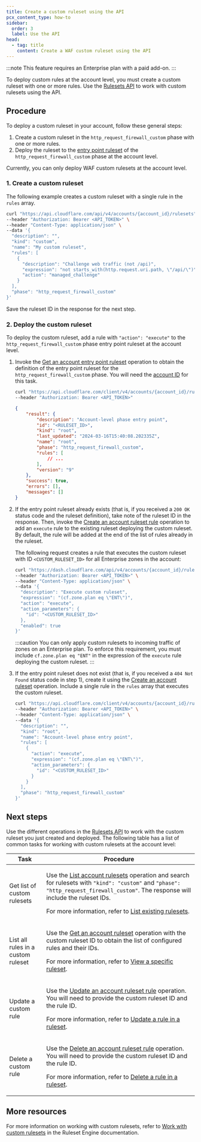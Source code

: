 ```yaml
---
title: Create a custom ruleset using the API
pcx_content_type: how-to
sidebar:
  order: 3
  label: Use the API
head:
  - tag: title
    content: Create a WAF custom ruleset using the API
---
```


:::note
This feature requires an Enterprise plan with a paid add-on.
:::

To deploy custom rules at the account level, you must create a custom ruleset with one or more rules. Use the [Rulesets API](/ruleset-engine/rulesets-api/) to work with custom rulesets using the API.

## Procedure

To deploy a custom ruleset in your account, follow these general steps:

1. Create a custom ruleset in the `http_request_firewall_custom` phase with one or more rules.
2. Deploy the ruleset to the [entry point ruleset](/ruleset-engine/about/rulesets/#entry-point-ruleset) of the `http_request_firewall_custom` phase at the account level.

Currently, you can only deploy WAF custom rulesets at the account level.

### 1. Create a custom ruleset

The following example creates a custom ruleset with a single rule in the `rules` array.

```bash
curl "https://api.cloudflare.com/api/v4/accounts/{account_id}/rulesets" \
--header "Authorization: Bearer <API_TOKEN>" \
--header "Content-Type: application/json" \
--data '{
  "description": "",
  "kind": "custom",
  "name": "My custom ruleset",
  "rules": [
    {
      "description": "Challenge web traffic (not /api)",
      "expression": "not starts_with(http.request.uri.path, \"/api/\")",
      "action": "managed_challenge"
    }
  ],
  "phase": "http_request_firewall_custom"
}'
```

Save the ruleset ID in the response for the next step.

### 2. Deploy the custom ruleset

To deploy the custom ruleset, add a rule with `"action": "execute"` to the `http_request_firewall_custom` phase entry point ruleset at the account level.

1.  Invoke the [Get an account entry point ruleset](/api/operations/getAccountEntrypointRuleset) operation to obtain the definition of the entry point ruleset for the `http_request_firewall_custom` phase. You will need the [account ID](/fundamentals/setup/find-account-and-zone-ids/) for this task.

    ```bash
    curl "https://api.cloudflare.com/client/v4/accounts/{account_id}/rulesets/phases/http_request_firewall_custom/entrypoint" \
    --header "Authorization: Bearer <API_TOKEN>"
    ```

    ```json output {4}
    {
    	"result": {
    		"description": "Account-level phase entry point",
    		"id": "<RULESET_ID>",
    		"kind": "root",
    		"last_updated": "2024-03-16T15:40:08.202335Z",
    		"name": "root",
    		"phase": "http_request_firewall_custom",
    		"rules": [
    			// ...
    		],
    		"version": "9"
    	},
    	"success": true,
    	"errors": [],
    	"messages": []
    }
    ```

2.  If the entry point ruleset already exists (that is, if you received a `200 OK` status code and the ruleset definition), take note of the ruleset ID in the response. Then, invoke the [Create an account ruleset rule](/api/operations/createAccountRulesetRule) operation to add an `execute` rule to the existing ruleset deploying the custom ruleset. By default, the rule will be added at the end of the list of rules already in the ruleset.

    The following request creates a rule that executes the custom ruleset with ID `<CUSTOM_RULESET_ID>` for all Enterprise zones in the account:

    ```bash
    curl "https://dash.cloudflare.com/api/v4/accounts/{account_id}/rulesets/{ruleset_id}/rules" \
    --header "Authorization: Bearer <API_TOKEN>" \
    --header "Content-Type: application/json" \
    --data '{
      "description": "Execute custom ruleset",
      "expression": "(cf.zone.plan eq \"ENT\")",
      "action": "execute",
      "action_parameters": {
        "id": "<CUSTOM_RULESET_ID>"
      },
      "enabled": true
    }'
    ```

    :::caution
    You can only apply custom rulesets to incoming traffic of zones on an Enterprise plan. To enforce this requirement, you must include `cf.zone.plan eq "ENT"` in the expression of the `execute` rule deploying the custom ruleset.
    :::

3.  If the entry point ruleset does not exist (that is, if you received a `404 Not Found` status code in step 1), create it using the [Create an account ruleset](/api/operations/createAccountRuleset) operation. Include a single rule in the `rules` array that executes the custom ruleset.

    ```bash
    curl "https://api.cloudflare.com/client/v4/accounts/{account_id}/rulesets" \
    --header "Authorization: Bearer <API_TOKEN>" \
    --header "Content-Type: application/json" \
    --data '{
      "description": "",
      "kind": "root",
      "name": "Account-level phase entry point",
      "rules": [
        {
          "action": "execute",
          "expression": "(cf.zone.plan eq \"ENT\")",
          "action_parameters": {
            "id": "<CUSTOM_RULESET_ID>"
          }
        }
      ],
      "phase": "http_request_firewall_custom"
    }'
    ```

## Next steps

Use the different operations in the [Rulesets API](/ruleset-engine/rulesets-api/) to work with the custom ruleset you just created and deployed. The following table has a list of common tasks for working with custom rulesets at the account level:

| Task                               | Procedure                                                                                                                                                                                                                                                       |
| ---------------------------------- | --------------------------------------------------------------------------------------------------------------------------------------------------------------------------------------------------------------------------------------------------------------- |
| Get list of custom rulesets        | <p>Use the [List account rulesets][1] operation and search for rulesets with `"kind": "custom"` and `"phase": "http_request_firewall_custom"`. The response will include the ruleset IDs.</p><p>For more information, refer to [List existing rulesets][2].</p> |
| List all rules in a custom ruleset | <p>Use the [Get an account ruleset][3] operation with the custom ruleset ID to obtain the list of configured rules and their IDs.</p><p>For more information, refer to [View a specific ruleset][4].</p>                                                        |
| Update a custom rule               | <p>Use the [Update an account ruleset rule][5] operation. You will need to provide the custom ruleset ID and the rule ID.</p><p>For more information, refer to [Update a rule in a ruleset][6].</p>                                                             |
| Delete a custom rule               | <p>Use the [Delete an account ruleset rule][7] operation. You will need to provide the custom ruleset ID and the rule ID.</p><p>For more information, refer to [Delete a rule in a ruleset][8].</p>                                                             |

[1]: /api/operations/listAccountRulesets
[2]: /ruleset-engine/rulesets-api/view/#list-existing-rulesets
[3]: /api/operations/getAccountRuleset
[4]: /ruleset-engine/rulesets-api/view/#view-a-specific-ruleset
[5]: /api/operations/updateAccountRulesetRule
[6]: /ruleset-engine/rulesets-api/update-rule/
[7]: /api/operations/deleteAccountRulesetRule
[8]: /ruleset-engine/rulesets-api/delete-rule/

## More resources

For more information on working with custom rulesets, refer to [Work with custom rulesets](/ruleset-engine/custom-rulesets/) in the Ruleset Engine documentation.
